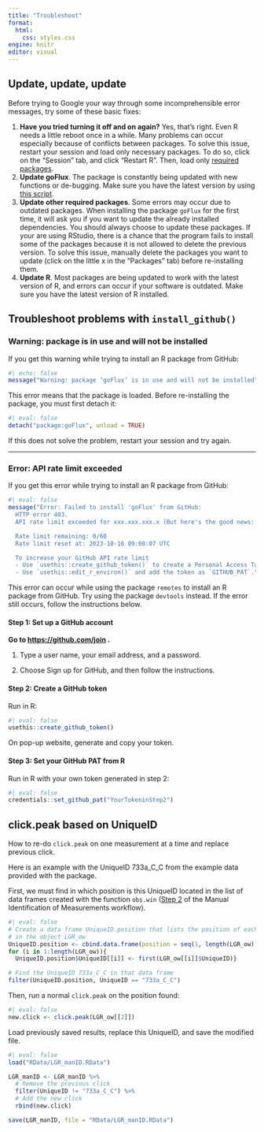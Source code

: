 ```yaml
---
title: "Troubleshoot"
format: 
  html: 
    css: styles.css
engine: knitr
editor: visual
---
```


## Update, update, update

Before trying to Google your way through some incomprehensible error messages, try some of these basic fixes:

1.  **Have you tried turning it off and on again?** Yes, that's right. Even R needs a little reboot once in a while. Many problems can occur especially because of conflicts between packages. To solve this issue, restart your session and load only necessary packages. To do so, click on the "Session" tab, and click "Restart R". Then, load only [required packages](install.qmd#sec-packages).
2.  **Update goFlux**. The package is constantly being updated with new functions or de-bugging. Make sure you have the latest version by using [this script](install.qmd#sec-installgoflux).
3.  **Update other required packages**. Some errors may occur due to outdated packages. When installing the package `goFlux` for the first time, it will ask you if you want to update the already installed dependencies. You should always choose to update these packages. If your are using RStudio, there is a chance that the program fails to install some of the packages because it is not allowed to delete the previous version. To solve this issue, manually delete the packages you want to update (click on the little x in the "Packages" tab) before re-installing them.
4.  **Update R**. Most packages are being updated to work with the latest version of R, and errors can occur if your software is outdated. Make sure you have the latest version of R installed.

## Troubleshoot problems with `install_github()`

### Warning: package is in use and will not be installed {data-link="Warning: package is in use and will not be installed"}

If you get this warning while trying to install an R package from GitHub:

```r
#| echo: false
message("Warning: package ‘goFlux’ is in use and will not be installed")
```

This error means that the package is loaded. Before re-installing the package, you must first detach it:

```r
#| eval: false
detach("package:goFlux", unload = TRUE)
```

If this does not solve the problem, restart your session and try again.

------------------------------------------------------------------------

### Error: API rate limit exceeded {data-link="Error: API rate limit exceeded"}

If you get this error while trying to install an R package from GitHub:

```r
#| eval: false
message("Error: Failed to install 'goFlux' from GitHub:
  HTTP error 403.
  API rate limit exceeded for xxx.xxx.xxx.x (But here's the good news: Authenticated requests get a higher rate limit. Check out the documentation for more details.)

  Rate limit remaining: 0/60
  Rate limit reset at: 2023-10-16 09:08:07 UTC

  To increase your GitHub API rate limit
  - Use `usethis::create_github_token()` to create a Personal Access Token.
  - Use `usethis::edit_r_environ()` and add the token as `GITHUB_PAT`.")
```

This error can occur while using the package `remotes` to install an R package from GitHub. Try using the package `devtools` instead. If the error still occurs, follow the instructions below.

#### Step 1: Set up a GitHub account

**Go to <https://github.com/join> .**

1.  Type a user name, your email address, and a password.

2.  Choose Sign up for GitHub, and then follow the instructions.

#### Step 2: Create a GitHub token

Run in R:

```r
#| eval: false
usethis::create_github_token()
```

On pop-up website, generate and copy your token.

#### Step 3: Set your GitHub PAT from R

Run in R with your own token generated in step 2:

```r
#| eval: false
credentials::set_github_pat("YourTokeninStep2")
```

## click.peak based on UniqueID {#sec-click.peak}

How to re-do `click.peak` on one measurement at a time and replace previous click.

Here is an example with the UniqueID 733a_C_C from the example data provided with the package.

First, we must find in which position is this UniqueID located in the list of data frames created with the function `obs.win` ([Step 2](manualID.qmd#sec-step2) of the Manual Identification of Measurements workflow).

```r
#| eval: false
# Create a data frame UniqueID.position that lists the position of each UniqueID
# in the object LGR_ow
UniqueID.position <- cbind.data.frame(position = seq(1, length(LGR_ow))) 
for (i in 1:length(LGR_ow)){
  UniqueID.position$UniqueID[[i]] <- first(LGR_ow[[i]]$UniqueID)}

# Find the UniqueID 733a_C_C in that data frame
filter(UniqueID.position, UniqueID == "733a_C_C")
```

Then, run a normal `click.peak` on the position found:

```r
#| eval: false
new.click <- click.peak(LGR_ow[[2]])
```

Load previously saved results, replace this UniqueID, and save the modified file.

```r
#| eval: false
load("RData/LGR_manID.RData")

LGR_manID <- LGR_manID %>% 
  # Remove the previous click
  filter(UniqueID != "733a_C_C") %>% 
  # Add the new click
  rbind(new.click)

save(LGR_manID, file = "RData/LGR_manID.RData")
```

